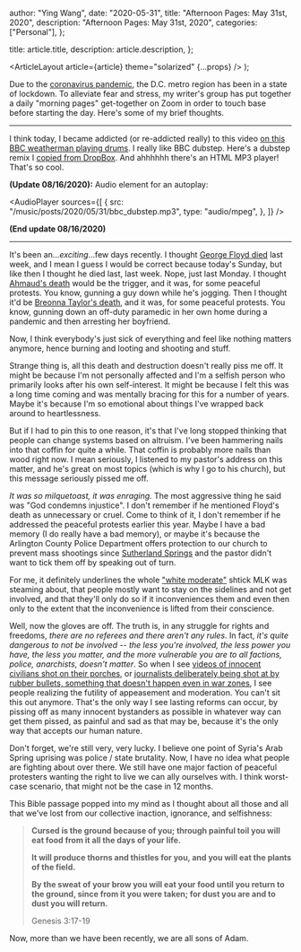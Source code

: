 
  author: "Ying Wang",
  date: "2020-05-31",
  title: "Afternoon Pages: May 31st, 2020",
  description: "Afternoon Pages: May 31st, 2020",
  categories: ["Personal"],
};

  title: article.title,
  description: article.description,
};

  <ArticleLayout article={article} theme="solarized" {...props} />
);

Due to the [coronavirus
pandemic](https://en.wikipedia.org/wiki/2019-20_coronavirus_pandemic), the D.C.
metro region has been in a state of lockdown. To alleviate fear and stress, my
writer's group has put together a daily "morning pages" get-together on Zoom in
order to touch base before starting the day. Here's some of my brief thoughts.

---

I think today, I became addicted (or re-addicted really) to this video [on this
BBC weatherman playing
drums](https://www.bbc.com/news/av/uk-england-manchester-52297848/weather-presenter-goes-viral-drumming-to-bbc-news-theme).
I really like BBC dubstep. Here's a dubstep remix I [copied from
DropBox](/music/posts/2020/05/31/bbc_dubstep.mp3). And ahhhhhh there's an HTML
MP3 player! That's so cool.

**(Update 08/16/2020):** Audio element for an autoplay:

<AudioPlayer
  sources={[
    {
      src: "/music/posts/2020/05/31/bbc_dubstep.mp3",
      type: "audio/mpeg",
    },
  ]}
/>

**(End update 08/16/2020)**

---

It's been an..._exciting_...few days recently. I thought [George Floyd
died](https://en.wikipedia.org/wiki/Death_of_George_Floyd) last week, and I mean
I guess I would be correct because today's Sunday, but like then I thought he
died last, last week. Nope, just last Monday. I thought [Ahmaud's
death](https://en.wikipedia.org/wiki/Shooting_of_Ahmaud_Arbery) would be the
trigger, and it was, for some peaceful protests. You know, gunning a guy down
while he's jogging. Then I thought it'd be [Breonna Taylor's
death](https://en.wikipedia.org/wiki/Death_of_Breonna_Taylor), and it was, for
some peaceful protests. You know, gunning down an off-duty paramedic in her own
home during a pandemic and then arresting her boyfriend.

Now, I think everybody's just sick of everything and feel like nothing matters
anymore, hence burning and looting and shooting and stuff.

Strange thing is, all this death and destruction doesn't really piss me off. It
might be because I'm not personally affected and I'm a selfish person who
primarily looks after his own self-interest. It might be because I felt this was
a long time coming and was mentally bracing for this for a number of years.
Maybe it's because I'm so emotional about things I've wrapped back around to
heartlessness.

But if I had to pin this to one reason, it's that I've long stopped thinking
that people can change systems based on altruism. I've been hammering nails into
that coffin for quite a while. That coffin is probably more nails than wood
right now. I mean seriously, I listened to my pastor's address on this matter,
and he's great on most topics (which is why I go to his church), but this
message seriously pissed me off.

_It was so milquetoast, it was enraging._ The most aggressive thing he said was
"God condemns injustice". I don't remember if he mentioned Floyd's death as
unnecessary or cruel. Come to think of it, I don't remember if he addressed the
peaceful protests earlier this year. Maybe I have a bad memory (I do really have
a bad memory), or maybe it's because the Arlington County Police Department
offers protection to our church to prevent mass shootings since [Sutherland
Springs](https://en.wikipedia.org/wiki/Sutherland_Springs_church_shooting) and
the pastor didn't want to tick them off by speaking out of turn.

For me, it definitely underlines the whole ["white
moderate"](https://bennorton.com/mlk-on-white-moderates/) shtick MLK was
steaming about, that people mostly want to stay on the sidelines and not get
involved, and that they'll only do so if it inconveniences them and even then
only to the extent that the inconvenience is lifted from their conscience.

Well, now the gloves are off. The truth is, in any struggle for rights and
freedoms, _there are no referees and there aren't any rules_. In fact, _it's
quite dangerous to not be involved -- the less you're involved, the less power
you have, the less you matter, and the more vulnerable you are to all factions,
police, anarchists, doesn't matter_. So when I see [videos of innocent civilians
shot on their
porches](https://minnesota.cbslocal.com/video/4571653-video-appears-to-show-law-enforcement-shooting-paint-rounds-at-citizens-on-their-porch/),
or [journalists deliberately being shot at by rubber bullets, something that
doesn't happen even in war
zones](https://www.wave3.com/2020/05/29/lmpd-officer-fires-pepper-balls-wave-news-reporter-photographer-during-louisville-protest/),
I see people realizing the futility of appeasement and moderation. You can't sit
this out anymore. That's the only way I see lasting reforms can occur, by
pissing off as many innocent bystanders as possible in whatever way can get them
pissed, as painful and sad as that may be, because it's the only way that
accepts our human nature.

Don't forget, we're still very, very lucky. I believe one point of Syria's Arab
Spring uprising was police / state brutality. Now, I have no idea what people
are fighting about over there. We still have one major faction of peaceful
protesters wanting the right to live we can ally ourselves with. I think
worst-case scenario, that might not be the case in 12 months.

This Bible passage popped into my mind as I thought about all those and all that
we've lost from our collective inaction, ignorance, and selfishness:

> **Cursed is the ground because of you; through painful toil you will eat food
> from it all the days of your life.**
>
> **It will produce thorns and thistles for you, and you will eat the plants of
> the field.**
>
> **By the sweat of your brow you will eat your food until you return to the
> ground, since from it you were taken; for dust you are and to dust you will
> return.**
>
> Genesis 3:17-19

Now, more than we have been recently, we are all sons of Adam.
